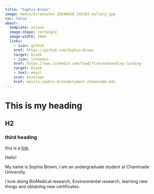 ```yaml
---
title: "Sophia Brown"
image: media/Screenshot_20240910_193103_Gallery.jpg
toc: false
about: 
  template: solana
  image-shape: rectangle
  image-width: 10em
  links: 
    - icon: github
    href: https://github.com/Sophia-Brown
    target: blank
    - icon: linkedin
    href: https://www.linkedin.com/feed/?trk=onboarding-landing
    target: blank
    - text: email
    icon: envelope
    href: mailto:sophia.brown@student.chaminade.edu
---
```


# This is my heading

## H2

### third heading

this is a [link](google.com).

Hello!

My name is Sophia Brown, I am an undergraduate student at Chaminade University.

I love doing BioMedical research, Environmental research, learning new things and obtaining new certificates.
